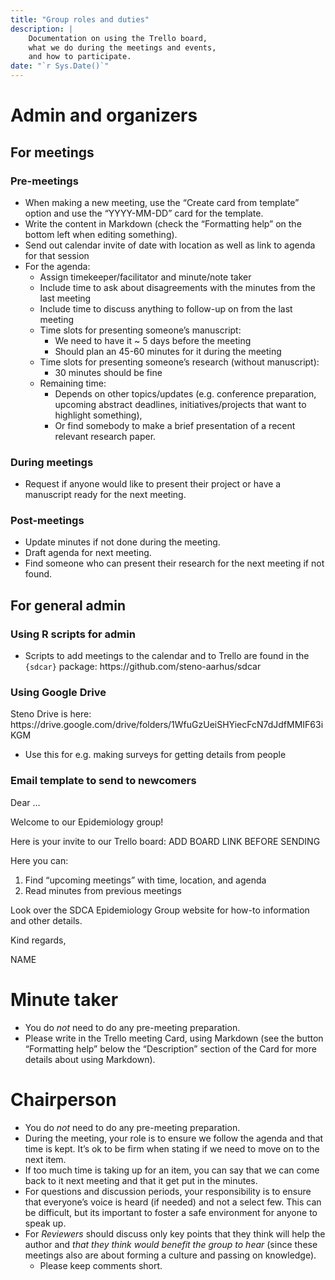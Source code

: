```yaml
---
title: "Group roles and duties"
description: |
    Documentation on using the Trello board,
    what we do during the meetings and events, 
    and how to participate.
date: "`r Sys.Date()`"
---
```


# Admin and organizers

## For meetings

### Pre-meetings

- When making a new meeting, use the "Create card from template" option and use the "YYYY-MM-DD" card for the template.
- Write the content in Markdown (check the "Formatting help" on the bottom left when editing something).
*   Send out calendar invite of date with location as well as link to agenda for that session
*   For the agenda:
    *   Assign timekeeper/facilitator and minute/note taker
    *   Include time to ask about disagreements with the minutes from the last meeting
    *   Include time to discuss anything to follow-up on from the last meeting
    *   Time slots for presenting someone’s manuscript:
        *   We need to have it ~ 5 days before the meeting
        *   Should plan an 45-60 minutes for it during the meeting
    *   Time slots for presenting someone’s research (without manuscript):
        *   30 minutes should be fine
    *   Remaining time:
        *   Depends on other topics/updates (e.g. conference preparation, upcoming abstract deadlines, initiatives/projects that want to highlight something), 
        *   Or find somebody to make a brief presentation of a recent relevant research paper.

### During meetings

*   Request if anyone would like to present their project or have a manuscript ready for the next meeting.

### Post-meetings

*   Update minutes if not done during the meeting.
*   Draft agenda for next meeting.
*   Find someone who can present their research for the next meeting if not found.

## For general admin

### Using R scripts for admin

* Scripts to add meetings to the calendar and to Trello are found in the `{sdcar}` package: https://github.com/steno-aarhus/sdcar

### Using Google Drive

Steno Drive is here: https://drive.google.com/drive/folders/1WfuGzUeiSHYiecFcN7dJdfMMIF63iKGM

* Use this for e.g. making surveys for getting details from people

### Email template to send to newcomers

Dear ...

Welcome to our Epidemiology group!

Here is your invite to our Trello board: ADD BOARD LINK BEFORE SENDING

Here you can:

1. Find "upcoming meetings" with time, location, and agenda
2. Read minutes from previous meetings

Look over the SDCA Epidemiology Group website for how-to information and other details.

Kind regards,

NAME

# Minute taker

- You do _not_ need to do any pre-meeting preparation.
- Please write in the Trello meeting Card, using Markdown (see the button "Formatting help" below the "Description" section of the Card for more details about using Markdown).

# Chairperson

- You do _not_ need to do any pre-meeting preparation.
- During the meeting, your role is to ensure we follow the agenda and that time is kept. It's ok to be firm when stating if we need to move on to the next item.
- If too much time is taking up for an item, you can say that we can come back to it next meeting and that it get put in the minutes.
- For questions and discussion periods, your responsibility is to ensure that everyone's voice is heard (if needed) and not a select few. This can be difficult, but its important to foster a safe environment for anyone to speak up.
- For *Reviewers* should discuss only key points that they think will help the author and _that they think would benefit the group to hear_ (since these meetings also are about forming a culture and passing on knowledge).
    *   Please keep comments short.
